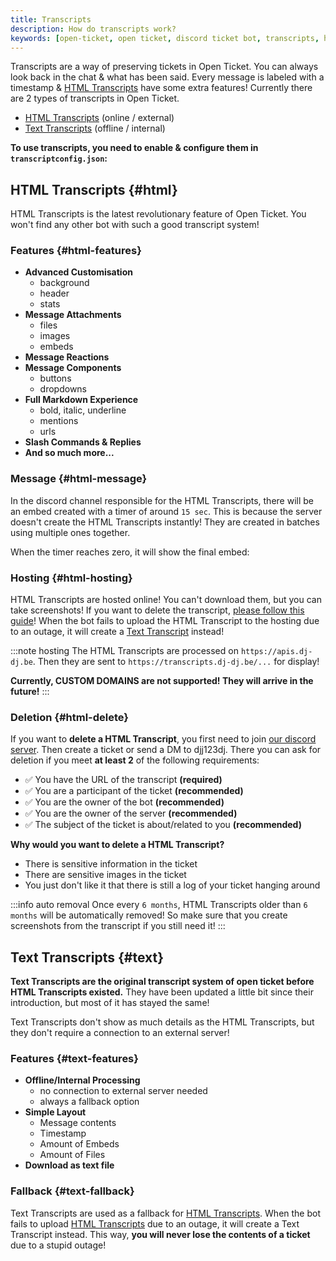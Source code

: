 ```yaml
---
title: Transcripts
description: How do transcripts work?
keywords: [open-ticket, open ticket, discord ticket bot, transcripts, html transcripts, text transcripts]
---
```


Transcripts are a way of preserving tickets in Open Ticket. You can always look back in the chat & what has been said. Every message is labeled with a timestamp & [HTML Transcripts](#html) have some extra features!
Currently there are 2 types of transcripts in Open Ticket.

- [HTML Transcripts](#html) <ColorText color="green">(online / external)</ColorText>
- [Text Transcripts](#text) <ColorText color="red">(offline / internal)</ColorText>

**To use transcripts, you need to enable & configure them in `transcriptconfig.json`:**
<LinkBlock mode="emoji" emoji="⚙️" isdoc="true" url="docs/config/transcripts" name="transcriptconfig.json" description="Configure Text & HTML Transcripts!"></LinkBlock>

## HTML Transcripts \{#html}
<GoodImage src="/img/docs-v3/core/transcripts_html.png"></GoodImage>

HTML Transcripts is the latest revolutionary feature of Open Ticket. You won't find any other bot with such a good transcript system!

### Features \{#html-features}
- **Advanced Customisation**
    - background
    - header
    - stats
- **Message Attachments**
    - files
    - images
    - embeds
- **Message Reactions**
- **Message Components**
    - buttons
    - dropdowns
- **Full Markdown Experience**
    - bold, italic, underline
    - mentions
    - urls
- **Slash Commands & Replies**
- <ColorText color="red">**And so much more...**</ColorText>

### Message \{#html-message}
In the discord channel responsible for the HTML Transcripts, there will be an embed created with a timer of around `15 sec`.
This is because the server doesn't create the HTML Transcripts instantly! They are created in batches using multiple ones together.

When the timer reaches zero, it will show the final embed:
<GoodImage src="/img/docs-v3/core/transcripts_msg.png" size="40%"></GoodImage>

### Hosting \{#html-hosting}
HTML Transcripts are hosted online! You can't download them, but you can take screenshots! If you want to delete the transcript, [please follow this guide](#html-delete)!
When the bot fails to upload the HTML Transcript to the hosting due to an outage, it will create a [Text Transcript](#text) instead!

:::note hosting
The HTML Transcripts are processed on `https://apis.dj-dj.be`. Then they are sent to `https://transcripts.dj-dj.be/...` for display!

<ColorText color="red">**Currently, CUSTOM DOMAINS are not supported! They will arrive in the future!**</ColorText>
:::

### Deletion \{#html-delete}
If you want to **delete a HTML Transcript**, you first need to join [our discord server](https://discord.dj-dj.be).
Then create a ticket or send a DM to djj123dj. There you can ask for deletion if you meet **at least 2** of the following requirements:
- ✅ You have the URL of the transcript <ColorText color="red">**(required)**</ColorText>
- ✅ You are a participant of the ticket <ColorText color="green">**(recommended)**</ColorText>
- ✅ You are the owner of the bot <ColorText color="green">**(recommended)**</ColorText>
- ✅ You are the owner of the server <ColorText color="green">**(recommended)**</ColorText>
- ✅ The subject of the ticket is about/related to you <ColorText color="green">**(recommended)**</ColorText>

**Why would you want to delete a HTML Transcript?**
- There is sensitive information in the ticket
- There are sensitive images in the ticket
- You just don't like it that there is still a log of your ticket hanging around

:::info auto removal
Once every `6 months`, HTML Transcripts older than `6 months` will be automatically removed! So make sure that you create screenshots from the transcript if you still need it!
:::

## Text Transcripts \{#text}
<GoodImage src="/img/docs-v3/core/transcripts_text.png"></GoodImage>

**Text Transcripts are the original transcript system of open ticket before HTML Transcripts existed.**
They have been updated a little bit since their introduction, but most of it has stayed the same!

Text Transcripts don't show as much details as the HTML Transcripts, but they don't require a connection to an external server!

### Features \{#text-features}
- **Offline/Internal Processing**
    - no connection to external server needed
    - always a fallback option
- **Simple Layout**
    - Message contents
    - Timestamp
    - Amount of Embeds
    - Amount of Files
- **Download as text file**

### Fallback \{#text-fallback}
Text Transcripts are used as a fallback for [HTML Transcripts](#html). When the bot fails to upload [HTML Transcripts](#html) due to an outage, it will create a Text Transcript instead.
This way, <ColorText color="red">**you will never lose the contents of a ticket**</ColorText> due to a stupid outage!